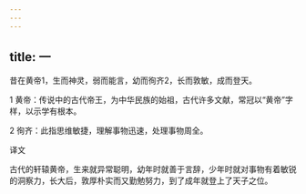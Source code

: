 ```yaml
---
---
---
```

title: 一
---




昔在黄帝1，生而神灵，弱而能言，幼而徇齐2，长而敦敏，成而登天。

1 黄帝：传说中的古代帝王，为中华民族的始祖，古代许多文献，常冠以“黄帝”字样，以示学有根本。

2 徇齐：此指思维敏捷，理解事物迅速，处理事物周全。

译文

古代的轩辕黄帝，生来就异常聪明，幼年时就善于言辞，少年时就对事物有着敏锐的洞察力，长大后，敦厚朴实而又勤勉努力，到了成年就登上了天子之位。